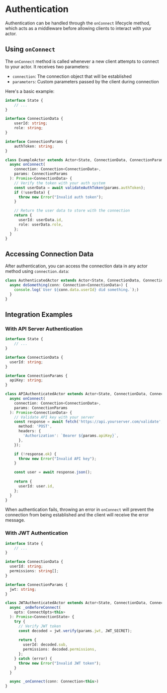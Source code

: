 # Authentication

Authentication can be handled through the `onConnect` lifecycle method, which acts as a middleware before allowing clients to interact with your actor.

## Using `onConnect`

The `onConnect` method is called whenever a new client attempts to connect to your actor. It receives two parameters:

- `connection`: The connection object that will be established
- `parameters`: Custom parameters passed by the client during connection

Here's a basic example:

```typescript
interface State {
    // ...
}

interface ConnectionData {
    userId: string;
    role: string;
}

interface ConnectionParams {
    authToken: string;
}

class ExampleActor extends Actor<State, ConnectionData, ConnectionParams> {
  async onConnect(
    connection: Connection<ConnectionData>,
    params: ConnectionParams
  ): Promise<ConnectionData> {
    // Verify the token with your auth system
    const userData = await validateAuthToken(params.authToken);
    if (!userData) {
      throw new Error("Invalid auth token");
    }

    // Return the user data to store with the connection
    return {
      userId: userData.id,
      role: userData.role,
    };
  }
}
```

## Accessing Connection Data

After authentication, you can access the connection data in any actor method using `connection.data`:

```typescript
class AuthenticatedActor extends Actor<State, ConnectionData, ConnectionParams> {
  async doSomething(conn: Connection<ConnectionData>) {
    console.log(`User ${conn.data.userId} did something.`);)
  }
}
```

## Integration Examples

### With API Server Authentication

```typescript
interface State {
    // ...
}

interface ConnectionData {
  userId: string;
}

interface ConnectionParams {
  apiKey: string;
}

class APIAuthenticatedActor extends Actor<State, ConnectionData, ConnectionParams> {
  async onConnect(
    connection: Connection<ConnectionData>,
    params: ConnectionParams
  ): Promise<ConnectionData> {
    // Validate API key with your server
    const response = await fetch('https://api.yourserver.com/validate', {
      method: 'POST',
      headers: {
        'Authorization': `Bearer ${params.apiKey}`,
      },
    });

    if (!response.ok) {
      throw new Error("Invalid API key");
    }

    const user = await response.json();
    
    return {
      userId: user.id,
    };
  }
}
```

When authentication fails, throwing an error in `onConnect` will prevent the connection from being established and the client will receive the error message.

### With JWT Authentication

```typescript
interface State {
    // ...
}

interface ConnectionData {
  userId: string;
  permissions: string[];
}

interface ConnectionParams {
  jwt: string;
}

class JWTAuthenticatedActor extends Actor<State, ConnectionData, ConnectionParams> {
  async _onBeforeConnect(
    opts: ConnectOpts<this>
  ): Promise<ConnectionState> {
    try {
      // Verify JWT token
      const decoded = jwt.verify(params.jwt, JWT_SECRET);
      
      return {
        userId: decoded.sub,
        permissions: decoded.permissions,
      };
    } catch (error) {
      throw new Error("Invalid JWT token");
    }
  }

  async _onConnect(conn: Connection<this>)
}
```
